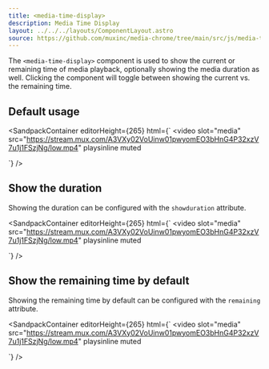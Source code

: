 ```yaml
---
title: <media-time-display>
description: Media Time Display
layout: ../../../layouts/ComponentLayout.astro
source: https://github.com/muxinc/media-chrome/tree/main/src/js/media-time-display.mjs
---
```



The `<media-time-display>` component is used to show the current or remaining time of media playback, optionally showing the media duration as well. Clicking the component will toggle between showing the current vs. the remaining time.

## Default usage

<SandpackContainer
  editorHeight={265}
  html={`<media-controller>
  <video
    slot="media"
    src="https://stream.mux.com/A3VXy02VoUinw01pwyomEO3bHnG4P32xzV7u1j1FSzjNg/low.mp4"
    playsinline
    muted
  >
  </video>
  <media-control-bar>
    <media-play-button></media-play-button>
    <media-time-display></media-time-display>
  </media-control-bar>
</media-controller>`}
/>

## Show the duration

Showing the duration can be configured with the `showduration` attribute.

<SandpackContainer
  editorHeight={265}
  html={`<media-controller defaultsubtitles>
  <video
    slot="media"
    src="https://stream.mux.com/A3VXy02VoUinw01pwyomEO3bHnG4P32xzV7u1j1FSzjNg/low.mp4"
    playsinline
    muted
  >
  </video>
  <media-control-bar>
    <media-play-button></media-play-button>
    <media-time-display showduration></media-time-display>
  </media-control-bar>
</media-controller>`}
/>

## Show the remaining time by default

Showing the remaining time by default can be configured with the `remaining` attribute.

<SandpackContainer
  editorHeight={265}
  html={`<media-controller defaultsubtitles>
  <video
    slot="media"
    src="https://stream.mux.com/A3VXy02VoUinw01pwyomEO3bHnG4P32xzV7u1j1FSzjNg/low.mp4"
    playsinline
    muted
  >
  </video>
  <media-control-bar>
    <media-play-button></media-play-button>
    <media-time-display remaining></media-time-display>
  </media-control-bar>
</media-controller>`}
/>

